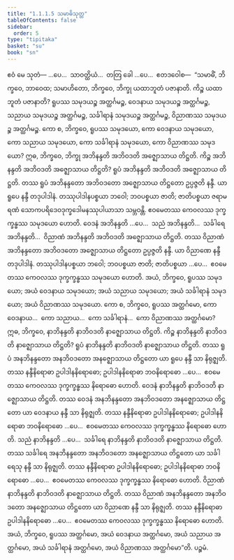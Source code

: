 ```yaml
---
title: "1.1.1.5 သမာဓိသုတ္တ"
tableOfContents: false
sidebar:
  order: 5
type: "tipitaka"
basket: "su"
book: "sn"
---
```



<DynamicBreadcrumb />

<Division number="5" book="sn" e="ch" v="18" p="280">

<Paragraph number="61" book="sn">
ဧဝံ မေ သုတံ— …ပေ…  သာဝတ္ထိယံ…  တတြ ခေါ …ပေ…  ဧတဒဝေါစ—  “သမာဓိံ, ဘိက္ခဝေ, ဘာဝေထ; သမာဟိတော, ဘိက္ခဝေ, ဘိက္ခု ယထာဘူတံ ပဇာနာတိ. ကိဉ္စ ယထာဘူတံ ပဇာနာတိ? ရူပဿ သမုဒယဉ္စ အတ္ထင်္ဂမဉ္စ, ဝေဒနာယ သမုဒယဉ္စ အတ္ထင်္ဂမဉ္စ, သညာယ သမုဒယဉ္စ အတ္ထင်္ဂမဉ္စ, သင်္ခါရာနံ သမုဒယဉ္စ အတ္ထင်္ဂမဉ္စ, ဝိညာဏဿ သမုဒယဉ္စ အတ္ထင်္ဂမဉ္စ.
</Paragraph>

<Paragraph number="62" book="sn">
ကော စ, ဘိက္ခဝေ, ရူပဿ သမုဒယော, ကော ဝေဒနာယ သမုဒယော, ကော သညာယ သမုဒယော, ကော သင်္ခါရာနံ သမုဒယော, ကော ဝိညာဏဿ သမုဒယော? ဣဓ, ဘိက္ခဝေ, ဘိက္ခု အဘိနန္ဒတိ အဘိဝဒတိ အဇ္ဈောသာယ တိဋ္ဌတိ.
</Paragraph>

<Paragraph number="63" book="sn">
ကိဉ္စ အဘိနန္ဒတိ အဘိဝဒတိ အဇ္ဈောသာယ တိဋ္ဌတိ? ရူပံ အဘိနန္ဒတိ အဘိဝဒတိ အဇ္ဈောသာယ တိဋ္ဌတိ. တဿ ရူပံ အဘိနန္ဒတော အဘိဝဒတော အဇ္ဈောသာယ တိဋ္ဌတော ဥပ္ပဇ္ဇတိ နန္ဒီ. ယာ ရူပေ နန္ဒီ တဒုပါဒါနံ. တဿုပါဒါနပစ္စယာ ဘဝေါ; ဘဝပစ္စယာ ဇာတိ; ဇာတိပစ္စယာ ဇရာမရဏံ သောကပရိဒေဝဒုက္ခဒေါမနဿုပါယာသာ သမ္ဘဝန္တိ. ဧဝမေတဿ ကေဝလဿ ဒုက္ခက္ခန္ဓဿ သမုဒယော ဟောတိ.
</Paragraph>

<Paragraph number="64" book="sn">
ဝေဒနံ အဘိနန္ဒတိ …ပေ…  သညံ အဘိနန္ဒတိ…  သင်္ခါရေ အဘိနန္ဒတိ…  ဝိညာဏံ အဘိနန္ဒတိ အဘိဝဒတိ အဇ္ဈောသာယ တိဋ္ဌတိ. တဿ ဝိညာဏံ အဘိနန္ဒတော အဘိဝဒတော အဇ္ဈောသာယ တိဋ္ဌတော ဥပ္ပဇ္ဇတိ နန္ဒီ. ယာ ဝိညာဏေ နန္ဒီ တဒုပါဒါနံ. တဿုပါဒါနပစ္စယာ ဘဝေါ; ဘဝပစ္စယာ ဇာတိ; ဇာတိပစ္စယာ …ပေ…  ဧဝမေတဿ ကေဝလဿ ဒုက္ခက္ခန္ဓဿ သမုဒယော ဟောတိ.
</Paragraph>

<Paragraph number="65" book="sn">
အယံ, ဘိက္ခဝေ, ရူပဿ သမုဒယော; အယံ ဝေဒနာယ သမုဒယော; အယံ သညာယ သမုဒယော; အယံ သင်္ခါရာနံ သမုဒယော; အယံ ဝိညာဏဿ သမုဒယော.
</Paragraph>

<Paragraph number="66" book="sn">
ကော စ, ဘိက္ခဝေ, ရူပဿ အတ္ထင်္ဂမော, ကော ဝေဒနာယ…  ကော သညာယ…  ကော သင်္ခါရာနံ…  ကော ဝိညာဏဿ အတ္ထင်္ဂမော?
</Paragraph>

<Paragraph number="67" book="sn">
ဣဓ, ဘိက္ခဝေ, နာဘိနန္ဒတိ နာဘိဝဒတိ နာဇ္ဈောသာယ တိဋ္ဌတိ.
</Paragraph>

<Paragraph number="68" book="sn">
ကိဉ္စ နာဘိနန္ဒတိ နာဘိဝဒတိ နာဇ္ဈောသာယ တိဋ္ဌတိ? ရူပံ နာဘိနန္ဒတိ နာဘိဝဒတိ နာဇ္ဈောသာယ တိဋ္ဌတိ. တဿ ရူပံ အနဘိနန္ဒတော အနဘိဝဒတော အနဇ္ဈောသာယ တိဋ္ဌတော ယာ ရူပေ နန္ဒီ သာ နိရုဇ္ဈတိ. တဿ နန္ဒီနိရောဓာ ဥပါဒါနနိရောဓော; ဥပါဒါနနိရောဓာ ဘဝနိရောဓော …ပေ…  ဧဝမေတဿ ကေဝလဿ ဒုက္ခက္ခန္ဓဿ နိရောဓော ဟောတိ.
</Paragraph>

<Paragraph number="69" book="sn">
ဝေဒနံ နာဘိနန္ဒတိ နာဘိဝဒတိ နာဇ္ဈောသာယ တိဋ္ဌတိ. တဿ ဝေဒနံ အနဘိနန္ဒတော အနဘိဝဒတော အနဇ္ဈောသာယ တိဋ္ဌတော ယာ ဝေဒနာယ နန္ဒီ သာ နိရုဇ္ဈတိ. တဿ နန္ဒီနိရောဓာ ဥပါဒါနနိရောဓော; ဥပါဒါနနိရောဓာ ဘဝနိရောဓော …ပေ…  ဧဝမေတဿ ကေဝလဿ ဒုက္ခက္ခန္ဓဿ နိရောဓော ဟောတိ.
</Paragraph>

<Paragraph number="70" book="sn">
သညံ နာဘိနန္ဒတိ …ပေ…  သင်္ခါရေ နာဘိနန္ဒတိ နာဘိဝဒတိ နာဇ္ဈောသာယ တိဋ္ဌတိ. တဿ သင်္ခါရေ အနဘိနန္ဒတော အနဘိဝဒတော အနဇ္ဈောသာယ တိဋ္ဌတော ယာ သင်္ခါရေသု နန္ဒီ သာ နိရုဇ္ဈတိ. တဿ နန္ဒီနိရောဓာ ဥပါဒါနနိရောဓော; ဥပါဒါနနိရောဓာ ဘဝနိရောဓော …ပေ…  ဧဝမေတဿ ကေဝလဿ ဒုက္ခက္ခန္ဓဿ နိရောဓော ဟောတိ.
</Paragraph>

<Paragraph number="71" book="sn">
ဝိညာဏံ နာဘိနန္ဒတိ နာဘိဝဒတိ နာဇ္ဈောသာယ တိဋ္ဌတိ. တဿ ဝိညာဏံ အနဘိနန္ဒတော အနဘိဝဒတော အနဇ္ဈောသာယ တိဋ္ဌတော ယာ ဝိညာဏေ နန္ဒီ သာ နိရုဇ္ဈတိ. တဿ နန္ဒီနိရောဓာ ဥပါဒါနနိရောဓော …ပေ…  ဧဝမေတဿ ကေဝလဿ ဒုက္ခက္ခန္ဓဿ နိရောဓော ဟောတိ.
</Paragraph>

<Paragraph number="72" book="sn">
အယံ, ဘိက္ခဝေ, ရူပဿ အတ္ထင်္ဂမော, အယံ ဝေဒနာယ အတ္ထင်္ဂမော, အယံ သညာယ အတ္ထင်္ဂမော, အယံ သင်္ခါရာနံ အတ္ထင်္ဂမော, အယံ ဝိညာဏဿ အတ္ထင်္ဂမော”တိ.

</Paragraph>
</Division>

<Paragraph number="73" type="center" book="sn">
ပဉ္စမံ.
</Paragraph>